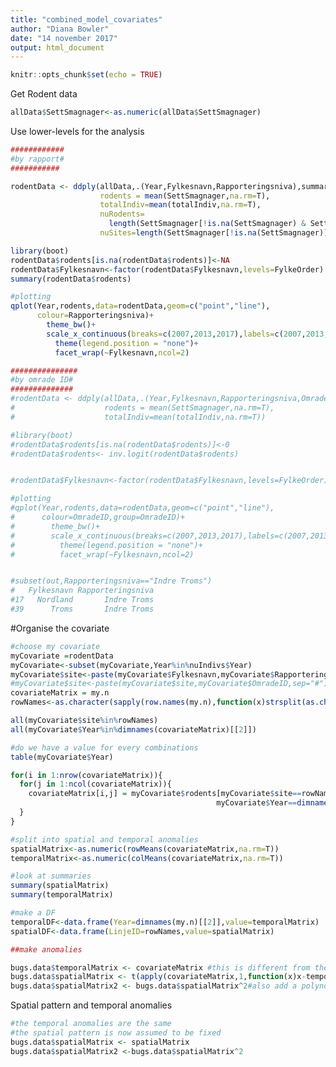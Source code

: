 ```yaml
---
title: "combined_model_covariates"
author: "Diana Bowler"
date: "14 november 2017"
output: html_document
---
```


```r

knitr::opts_chunk$set(echo = TRUE)

```

Get Rodent data

```r

allData$SettSmagnager<-as.numeric(allData$SettSmagnager)

```

Use lower-levels for the analysis

```r

############
#by rapport#
###########

rodentData <- ddply(allData,.(Year,Fylkesnavn,Rapporteringsniva),summarise,
                    rodents = mean(SettSmagnager,na.rm=T),
                    totalIndiv=mean(totalIndiv,na.rm=T),
                    nuRodents=
                      length(SettSmagnager[!is.na(SettSmagnager) & SettSmagnager==1]),
                    nuSites=length(SettSmagnager[!is.na(SettSmagnager)]))

library(boot)
rodentData$rodents[is.na(rodentData$rodents)]<-NA
rodentData$Fylkesnavn<-factor(rodentData$Fylkesnavn,levels=FylkeOrder)
summary(rodentData$rodents)

#plotting
qplot(Year,rodents,data=rodentData,geom=c("point","line"),
      colour=Rapporteringsniva)+
        theme_bw()+
        scale_x_continuous(breaks=c(2007,2013,2017),labels=c(2007,2013,2017))+
          theme(legend.position = "none")+
          facet_wrap(~Fylkesnavn,ncol=2)

###############
#by omrade ID#
##############
#rodentData <- ddply(allData,.(Year,Fylkesnavn,Rapporteringsniva,OmradeID),summarise,
#                    rodents = mean(SettSmagnager,na.rm=T),
#                    totalIndiv=mean(totalIndiv,na.rm=T))

#library(boot)
#rodentData$rodents[is.na(rodentData$rodents)]<-0
#rodentData$rodents<- inv.logit(rodentData$rodents)


#rodentData$Fylkesnavn<-factor(rodentData$Fylkesnavn,levels=FylkeOrder)

#plotting
#qplot(Year,rodents,data=rodentData,geom=c("point","line"),
#      colour=OmradeID,group=OmradeID)+
#        theme_bw()+
#        scale_x_continuous(breaks=c(2007,2013,2017),labels=c(2007,2013,2017))+
#          theme(legend.position = "none")+
#          facet_wrap(~Fylkesnavn,ncol=2)


#subset(out,Rapporteringsniva=="Indre Troms")
#   Fylkesnavn Rapporteringsniva
#17   Nordland       Indre Troms
#39      Troms       Indre Troms
```

#Organise the covariate

```r

#choose my covariate
myCovariate =rodentData
myCovariate<-subset(myCovariate,Year%in%nuIndivs$Year)
myCovariate$site<-paste(myCovariate$Fylkesnavn,myCovariate$Rapporteringsniva,sep="_")
#myCovariate$site<-paste(myCovariate$site,myCovariate$OmradeID,sep="#")
covariateMatrix = my.n
rowNames<-as.character(sapply(row.names(my.n),function(x)strsplit(as.character(x),"#")[[1]][1]))

all(myCovariate$site%in%rowNames)
all(myCovariate$Year%in%dimnames(covariateMatrix)[[2]])

#do we have a value for every combinations
table(myCovariate$Year)

for(i in 1:nrow(covariateMatrix)){
  for(j in 1:ncol(covariateMatrix)){
    covariateMatrix[i,j] = myCovariate$rodents[myCovariate$site==rowNames[i]&
                                              myCovariate$Year==dimnames(covariateMatrix)[[2]][j]]
  }
}

#split into spatial and temporal anomalies
spatialMatrix<-as.numeric(rowMeans(covariateMatrix,na.rm=T))
temporalMatrix<-as.numeric(colMeans(covariateMatrix,na.rm=T))

#look at summaries
summary(spatialMatrix)
summary(temporalMatrix)

#make a DF
temporalDF<-data.frame(Year=dimnames(my.n)[[2]],value=temporalMatrix)
spatialDF<-data.frame(LinjeID=rowNames,value=spatialMatrix)

##make anomalies

bugs.data$temporalMatrix <- covariateMatrix #this is different from the other variables
bugs.data$spatialMatrix <- t(apply(covariateMatrix,1,function(x)x-temporalMatrix))
bugs.data$spatialMatrix2 <- bugs.data$spatialMatrix^2#also add a polynomial term for the spatial variation

```

Spatial pattern and temporal anomalies

```r

#the temporal anomalies are the same
#the spatial pattern is now assumed to be fixed
bugs.data$spatialMatrix <- spatialMatrix
bugs.data$spatialMatrix2 <-bugs.data$spatialMatrix^2

```

